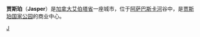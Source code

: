 {{Infobox Settlement
| name = 贾斯珀<br />Jasper
| image_skyline = Jasper townsite.jpg
| imagesize = 250px
| image_caption = 
| image_flag = 
| image_shield = 
| pushpin_map = Canada Alberta
| pushpin_label_position = bottom
| subdivision_type = 国家
| subdivision_name = {{CAN}}
| subdivision_type1 = [[加拿大行政区划|省]]
| subdivision_name1 = [[艾伯塔省|艾伯塔省]]
| elevation_m = 1062
| elevation_ft = 
| area_total_km2 = 925.52
| population_as_of = 2006年
| population_total = 4256
| population_density_km2 = auto
| timezone = 
| utc_offset = -7
| timezone_DST = -6
| utc_offset_DST = 
| latd = 52
| latm = 52
| lats = 23
| latNS = N
| longd = 118
| longm = 04
| longs = 56
| longEW = W
| website =  
}}
'''贾斯珀'''（'''Jasper'''）是[[加拿大|加拿大]][[艾伯塔省|艾伯塔省]]一座城市，位于[[阿萨巴斯卡河|阿萨巴斯卡河]]谷中，是[[贾斯珀国家公园|贾斯珀国家公园]]的商业中心。

{{Canada-stub}}

[[Category:亞伯達省城市|J]]